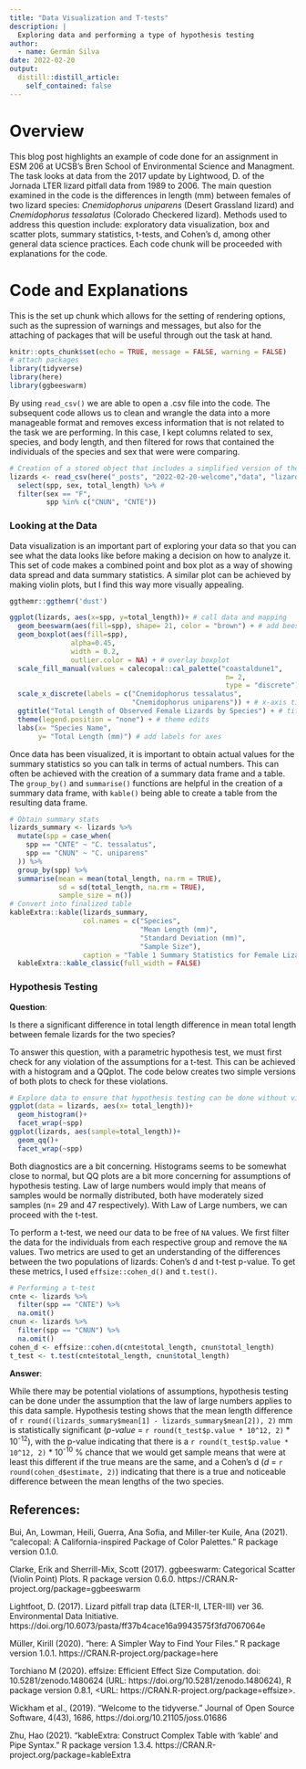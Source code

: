 ```yaml
---
title: "Data Visualization and T-tests"
description: |
  Exploring data and performing a type of hypothesis testing
author:
  - name: Germán Silva
date: 2022-02-20
output:
  distill::distill_article:
    self_contained: false
---
```


# Overview

This blog post highlights an example of code done for an assignment in ESM 206 at UCSB's Bren School of Environmental Science and Managment. The task looks at data from the 2017 update by Lightwood, D. of the Jornada LTER lizard pitfall data from 1989 to 2006. The main question examined in the code is the differences in length (mm) between females of two lizard species: *Cnemidophorus uniparens* (Desert Grassland lizard) and *Cnemidophorus tessalatus* (Colorado Checkered lizard). Methods used to address this question include: exploratory data visualization, box and scatter plots, summary statistics, t-tests, and Cohen's d, among other general data science practices. Each code chunk will be proceeded with explanations for the code. 

# Code and Explanations

This is the set up chunk which allows for the setting of rendering options, such as the supression of warnings and messages, but also for the attaching of packages that will be useful through out the task at hand. 

```r
knitr::opts_chunk$set(echo = TRUE, message = FALSE, warning = FALSE)
# attach packages
library(tidyverse)
library(here)
library(ggbeeswarm)
```

By using `read_csv()` we are able to open a .csv file into the code. The subsequent code allows us to clean and wrangle the data into a more manageable format and removes excess information that is not related to the task we are performing. In this case, I kept columns related to sex, species, and body length, and then filtered for rows that contained the individuals of the species and sex that were were comparing.

```r
# Creation of a stored object that includes a simplified version of the data
lizards <- read_csv(here("_posts", "2022-02-20-welcome","data", "lizards.csv")) %>% # read in the data
  select(spp, sex, total_length) %>% # 
  filter(sex == "F",
         spp %in% c("CNUN", "CNTE"))
```

### Looking at the Data

Data visualization is an important part of exploring your data so that you can see what the data looks like before making a decision on how to analyze it. This set of code makes a combined point and box plot as a way of showing data spread and data summary statistics. A similar plot can be achieved by making violin plots, but I find this way more visually appealing. 

```r

ggthemr::ggthemr('dust')

ggplot(lizards, aes(x=spp, y=total_length))+ # call data and mapping
  geom_beeswarm(aes(fill=spp), shape= 21, color = "brown") + # add beeswarm plot
  geom_boxplot(aes(fill=spp),
               alpha=0.45,
               width = 0.2,
               outlier.color = NA) + # overlay boxplot
  scale_fill_manual(values = calecopal::cal_palette("coastaldune1",
                                                     n= 2, 
                                                     type = "discrete"))+
  scale_x_discrete(labels = c("Cnemidophorus tessalatus", 
                              "Cnemidophorus uniparens")) + # x-axis tick labels
  ggtitle("Total Length of Observed Female Lizards by Species") + # title
  theme(legend.position = "none") + # theme edits
  labs(x= "Species Name",
       y= "Total Length (mm)") # add labels for axes
```

Once data has been visualized, it is important to obtain actual values for the summary statistics so you can talk in terms of actual numbers. This can often be achieved with the creation of a summary data frame and a table. The `group_by()` and `summarise()` functions are helpful in the creation of a summary data frame, with `kable()` being able to create a table from the resulting data frame.  

```r
# Obtain summary stats
lizards_summary <- lizards %>% 
  mutate(spp = case_when(
    spp == "CNTE" ~ "C. tessalatus",
    spp == "CNUN" ~ "C. uniparens"
  )) %>% 
  group_by(spp) %>% 
  summarise(mean = mean(total_length, na.rm = TRUE),
            sd = sd(total_length, na.rm = TRUE),
            sample_size = n())
# Convert into finalized table
kableExtra::kable(lizards_summary,
                  col.names = c("Species", 
                                "Mean Length (mm)", 
                                "Standard Deviation (mm)", 
                                "Sample Size"),
                  caption = "Table 1 Summary Statistics for Female Lizards by Species") %>% 
  kableExtra::kable_classic(full_width = FALSE)
```

### Hypothesis Testing

**Question**: 

Is there a significant difference in total length difference in mean total length between female lizards for the two species?

To answer this question, with a parametric hypothesis test, we must first check for any violation of the assumptions for a t-test. This can be achieved with a histogram and a QQplot. The code below creates two simple versions of both plots to check for these violations.

```r
# Explore data to ensure that hypothesis testing can be done without violation of assumptions
ggplot(data = lizards, aes(x= total_length))+
  geom_histogram()+ 
  facet_wrap(~spp)
ggplot(lizards, aes(sample=total_length))+
  geom_qq()+
  facet_wrap(~spp)
```

Both diagnostics are a bit concerning. Histograms seems to be somewhat close to normal, but QQ plots are a bit more concerning for assumptions of hypothesis testing. Law of large numbers would imply that means of samples would be normally distributed, both have moderately sized samples (n= 29 and 47 respectively). With Law of Large numbers, we can proceed with the t-test.

To perform a t-test, we need our data to be free of `NA` values. We first filter the data for the individuals from each respective group and remove the `NA` values. Two metrics are used to get an understanding of the differences between the two populations of lizards: Cohen's d and t-test p-value. To get these metrics, I used `effsize::cohen_d()` and `t.test()`.

```r
# Performing a t-test
cnte <- lizards %>% 
  filter(spp == "CNTE") %>% 
  na.omit()
cnun <- lizards %>% 
  filter(spp == "CNUN") %>% 
  na.omit()
cohen_d <- effsize::cohen.d(cnte$total_length, cnun$total_length)
t_test <- t.test(cnte$total_length, cnun$total_length)
```

**Answer**:

While there may be potential violations of assumptions, hypothesis testing can be done under the assumption that the law of large numbers applies to this data sample. Hypothesis testing shows that the mean length difference of `r round((lizards_summary$mean[1] - lizards_summary$mean[2]), 2)` mm is statistically significant (*p-value* = `r round(t_test$p.value * 10^12, 2)` * 10^-12^), with the p-value indicating that there is a `r round(t_test$p.value * 10^12, 2)` * 10^-10^ % chance that we would get sample means that were at least this different if the true means are the same, and a Cohen's d (*d* = `r round(cohen_d$estimate, 2)`) indicating that there is a true and noticeable difference between the mean lengths of the two species.


## References:

Bui, An, Lowman, Heili, Guerra, Ana Sofia, and Miller-ter Kuile, Ana (2021). "calecopal: A California-inspired Package of Color Palettes." R package version 0.1.0.

Clarke, Erik and Sherrill-Mix, Scott (2017). ggbeeswarm: Categorical Scatter (Violin
  Point) Plots. R package version 0.6.0. https://CRAN.R-project.org/package=ggbeeswarm
  
Lightfoot, D. (2017). Lizard pitfall trap data (LTER-II, LTER-III) ver 36. Environmental Data Initiative. https://doi.org/10.6073/pasta/ff37b4cace16a9943575f3fd7067064e 

Müller, Kirill (2020). "here: A Simpler Way to Find Your Files." R package version 1.0.1.
  https://CRAN.R-project.org/package=here
  
Torchiano M (2020). effsize: Efficient Effect Size Computation. doi:
  10.5281/zenodo.1480624 (URL: https://doi.org/10.5281/zenodo.1480624), R package version
  0.8.1, <URL: https://CRAN.R-project.org/package=effsize>.

Wickham et al., (2019). "Welcome to the tidyverse." Journal of Open Source Software,
  4(43), 1686, https://doi.org/10.21105/joss.01686

Zhu, Hao (2021). "kableExtra: Construct Complex Table with 'kable' and Pipe Syntax." R
  package version 1.3.4. https://CRAN.R-project.org/package=kableExtra